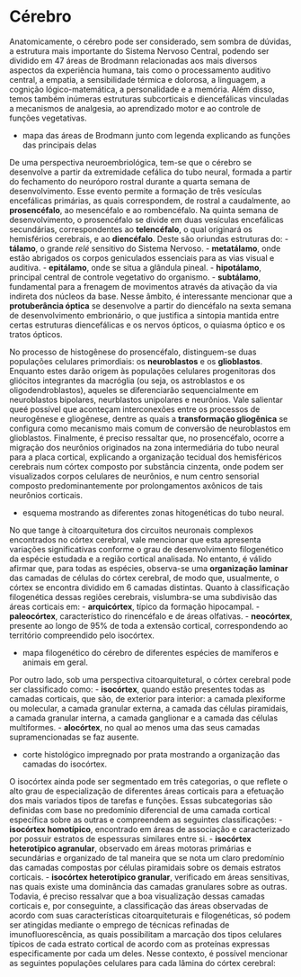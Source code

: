 # Cérebro

Anatomicamente, o cérebro pode ser considerado, sem sombra de dúvidas, a estrutura mais importante do Sistema Nervoso Central, podendo ser dividido em 47 áreas de Brodmann relacionadas aos mais diversos aspectos da experiência humana, tais como o processamento auditivo central, a empatia, a sensibilidade térmica e dolorosa, a linguagem, a cognição lógico-matemática, a personalidade e a memória. Além disso, temos também inúmeras estruturas subcorticais e diencefálicas vinculadas a mecanismos de analgesia, ao aprendizado motor e ao controle de funções vegetativas.

- mapa das áreas de Brodmann junto com legenda explicando as funções das principais delas

De uma perspectiva neuroembriológica, tem-se que o cérebro se desenvolve a partir da extremidade cefálica do tubo neural, formada a partir do fechamento do neuróporo rostral durante a quarta semana de desenvolvimento. Esse evento permite a formação de três vesículas encefálicas primárias, as quais correspondem, de rostral a caudalmente, ao **prosencéfalo**, ao mesencéfalo e ao rombencéfalo. Na  quinta semana de desenvolvimento, o prosencéfalo se divide em duas vesículas encefálicas secundárias, correspondentes ao **telencéfalo**, o qual originará os hemisférios cerebrais, e ao **diencéfalo**. Deste são oriundas estruturas do:
- **tálamo**, o grande _relé_ sensitivo do Sistema Nervoso.
- **metatálamo**, onde estão abrigados os corpos geniculados essenciais para as vias visual e auditiva. 
- **epitálamo**, onde se situa a glândula pineal. 
- **hipotálamo**, principal central de controle vegetativo do organismo.
- **subtálamo**, fundamental para a frenagem de movimentos através da ativação da via indireta dos núcleos da base.
Nesse âmbito, é interessante mencionar que a **protuberância óptica** se desenvolve a partir do diencéfalo na sexta semana de desenvolvimento embrionário, o que justifica a sintopia mantida entre certas estruturas diencefálicas e os nervos ópticos, o quiasma óptico e os tratos ópticos.

No processo de histogênese do prosencéfalo, distinguem-se duas populações celulares primordiais: os **neuroblastos** e os **glioblastos**. Enquanto estes darão origem às populações celulares progenitoras dos gliócitos integrantes da macróglia (ou seja, os astroblastos e os oligodendroblastos), aqueles se diferenciarão sequencialmente em neuroblastos bipolares, neurblastos unipolares e neurônios. Vale salientar queé possível que aconteçam interconexões entre os processos de neurogênese e gliogênese, dentre as quais a **transformação gliogênica** se configura como mecanismo mais comum de conversão de neuroblastos em glioblastos. Finalmente, é preciso ressaltar que, no prosencéfalo, ocorre a migração dos neurônios originados na zona intermediária do tubo neural para a placa cortical, explicando a organização tecidual dos hemisféricos cerebrais num córtex composto por substância cinzenta, onde podem ser visualizados corpos celulares de neurônios, e num centro sensorial composto predominantemente por prolongamentos axônicos de tais neurônios corticais.

- esquema mostrando as diferentes zonas hitogenéticas do tubo neural.

No que tange à citoarquitetura dos circuitos neuronais complexos encontrados no córtex cerebral, vale mencionar que esta apresenta variações significativas conforme o grau de desenvolvimento filogenético da espécie estudada e a região cortical analisada. No entanto, é válido afirmar que, para todas as espécies, observa-se uma **organização laminar** das camadas de células do córtex cerebral, de modo que, usualmente, o córtex se encontra dividido em 6 camadas distintas. Quanto à classificação filogenética dessas regiões cerebrais, vislumbra-se uma subdivisão das áreas corticais em:
- **arquicórtex**, típico da formação hipocampal.
- **paleocórtex**, característico do rinencéfalo e de áreas olfativas.
- **neocórtex**, presente ao longo de 95% de toda a extensão cortical, correspondendo ao território compreendido pelo isocórtex.

- mapa filogenético do cérebro de diferentes espécies de mamíferos e animais em geral.

Por outro lado, sob uma perspectiva citoarquitetural, o córtex cerebral pode ser classificado como:
- **isocórtex**, quando estão presentes todas as camadas corticais, que são, de exterior para interior: a camada plexiforme ou molecular, a camada granular externa, a camada das células piramidais, a camada granular interna, a camada ganglionar e a camada das células multiformes.
- **alocórtex**, no qual ao menos uma das seus camadas supramencionadas se faz ausente.

- corte histológico impregnado por prata mostrando a organização das camadas do isocórtex.

O isocórtex ainda pode ser segmentado em três categorias, o que reflete o alto grau de especialização de diferentes áreas corticais para a efetuação dos mais variados tipos de tarefas e funções. Essas subcategorias são definidas com base no predomínio diferencial de uma camada cortical específica sobre as outras e compreendem as seguintes classificações:
- **isocórtex homotípico**, encontrado em áreas de associação e caracterizado por possuir estratos de espessuras similares entre si.
- **isocórtex heterotípico agranular**, observado em áreas motoras primárias e secundárias e organizado de tal maneira que se nota um claro predomínio das camadas compostas por células piramidais sobre os demais estratos corticais.
- **isocórtex heterotípico granular**, verificado em áreas sensitivas, nas quais existe uma dominância das camadas granulares sobre as outras.
Todavia, é preciso ressalvar que a boa visualização dessas camadas corticais e, por conseguinte, a classificação das áreas observadas de acordo com suas características citoarquiteturais e filogenéticas, só podem ser atingidas mediante o  emprego de técnicas refinadas de imunofluorescência, as quais possibilitam a marcação dos tipos celulares típicos de cada estrato cortical de acordo com as proteínas expressas especificamente por cada um deles. Nesse contexto, é possível mencionar as seguintes populações celulares para cada lâmina do córtex cerebral: